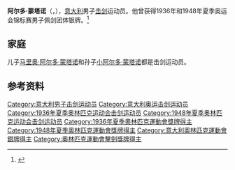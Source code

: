 {{Otheruses|other=名为阿尔多·蒙塔诺的其他人物|阿尔多·蒙塔诺}}

'''阿尔多·蒙塔诺'''（{{lang-it|Aldo Montano}}，{{bd|1910年|11月23日|1996年|9月2日|}}），[[意大利|意大利]]男子[[击剑|击剑]]运动员。他曾获得1936年和1948年夏季奥运会锦标赛男子佩剑团体银牌。<ref>{{Cite web|title=Aldo MONTANO|url=https://www.olympic.org/aldo-montano|accessdate=2021-03-07|date=2021-03-05|work=International Olympic Committee|language=en}}</ref>

== 家庭 ==
儿子[[马里奥·阿尔多·蒙塔诺|马里奥·阿尔多·蒙塔诺]]和孙子[[阿尔多·蒙塔诺_(1978年)|小阿尔多·蒙塔诺]]都是击剑运动员。

== 参考资料 ==
{{reflist}}

{{世界击剑锦标赛男子佩剑个人冠军}}

{{Authority control}}
{{DEFAULTSORT:Montano}}
[[Category:意大利男子击剑运动员|Category:意大利男子击剑运动员]]
[[Category:意大利奥运击剑运动员|Category:意大利奥运击剑运动员]]
[[Category:1936年夏季奥林匹克运动会击剑运动员|Category:1936年夏季奥林匹克运动会击剑运动员]]
[[Category:1948年夏季奥林匹克运动会击剑运动员|Category:1948年夏季奥林匹克运动会击剑运动员]]
[[Category:1936年夏季奧林匹克運動會獎牌得主|Category:1936年夏季奧林匹克運動會獎牌得主]]
[[Category:1948年夏季奧林匹克運動會獎牌得主|Category:1948年夏季奧林匹克運動會獎牌得主]]
[[Category:意大利奧林匹克運動會銀牌得主|Category:意大利奧林匹克運動會銀牌得主]]
[[Category:奧林匹克運動會擊劍獎牌得主|Category:奧林匹克運動會擊劍獎牌得主]]

{{意大利人物小作品}}